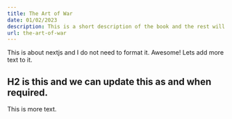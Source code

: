```yaml
---
title: The Art of War
date: 01/02/2023
description: This is a short description of the book and the rest will be added soon.
url: the-art-of-war
---
```


This is about nextjs and I do not need to format it. Awesome! Lets add more text to it.

## H2 is this and we can update this as and when required.

This is more text.
